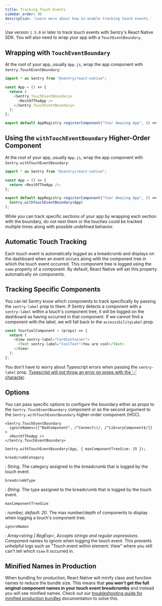 ```yaml
---
title: Tracking Touch Events
sidebar_order: 90
description: 'Learn more about how to enable tracking touch events.'
---
```


Use version `1.5.0` or later to track touch events with Sentry's React Native SDK. You will also need to wrap your app with a `TouchEventBoundary`.

## Wrapping with `TouchEventBoundary`

At the root of your app, usually `App.js`, wrap the app component with `Sentry.TouchEventBoundary`:

```javascript
import * as Sentry from "@sentry/react-native";

const App = () => {
  return (
    <Sentry.TouchEventBoundary>
      <RestOfTheApp />
    </Sentry.TouchEventBoundary>
  );
};

export default AppRegistry.registerComponent("Your Amazing App", () => App);
```

## Using the `withTouchEventBoundary` Higher-Order Component

At the root of your app, usually `App.js`, wrap the app component with `Sentry.withTouchEventBoundary`:

```javascript
import * as Sentry from "@sentry/react-native";

const App = () => {
  return <RestOfTheApp />;
};

export default AppRegistry.registerComponent("Your Amazing App", () =>
  Sentry.withTouchEventBoundary(App)
);
```

<Alert level="warning" title="Multiple Boundaries">

While you can track specific sections of your app by wrapping each section with the boundary, do not nest them or the touches could be tracked multiple times along with possible undefined behavior.

</Alert>

## Automatic Touch Tracking

Each touch event is automatically logged as a breadcrumb and displays on the dashboard when an event occurs along with the component tree in which the touch event occurred. This component tree is logged using the `name` property of a component. By default, React Native will set this property automatically on components.

## Tracking Specific Components

You can let Sentry know which components to track specifically by passing the `sentry-label` prop to them. If Sentry detects a component with a `sentry-label` within a touch's component tree, it will be logged on the dashboard as having occurred in that component. If we cannot find a component with the label, we will fall back to the `accessibilityLabel` prop.

```javascript
const YourCoolComponent = (props) => {
  return (
    <View sentry-label="CardContainer">
      <Text sentry-label="CoolText">You are cool</Text>
    </View>
  );
};
```

<Note>

You don't have to worry about Typescript errors when passing the `sentry-label` prop. [Typescript will not throw an error on props with the '-' character](https://www.typescriptlang.org/docs/handbook/jsx.html#attribute-type-checking).

</Note>

## Options

You can pass specific options to configure the boundary either as props to the `Sentry.TouchEventBoundary` component or as the second argument to the `Sentry.withTouchEventBoundary` higher-order component (HOC).

```javascript{tabTitle:Default}
<Sentry.TouchEventBoundary
  ignoreNames={["BadComponent", /^Connect\(/, /^LibraryComponent$/]}
>
  <RestOfTheApp />
</Sentry.TouchEventBoundary>
```

```javascript{tabTitle:HOC}
Sentry.withTouchEventBoundary(App, { maxComponentTreeSize: 15 });
```

`breadcrumbCategory`

: _String_. The category assigned to the breadcrumb that is logged by the touch event.

`breadcrumbType`

: _String_. The type assigned to the breadcrumb that is logged by the touch event.

`maxComponentTreeSize`

: _number, default: 20_. The max number/depth of components to display when logging a touch's component tree.

`ignoreNames`

: _Array<string | RegExp>, Accepts strings and regular expressions_. Component names to ignore when logging the touch event. This prevents unhelpful logs such as "Touch event within element: View" where you still can't tell which `View` it occurred in.

## Minified Names in Production

When bundling for production, React Native will minify class and function names to reduce the bundle size. This means that **you won't get the full original component names in your touch event breadcrumbs** and instead you will see minified names. Check out our [troubleshooting guide for minified production bundles](/platforms/react-native/troubleshooting/#minified-names-in-production) documentation to solve this.
